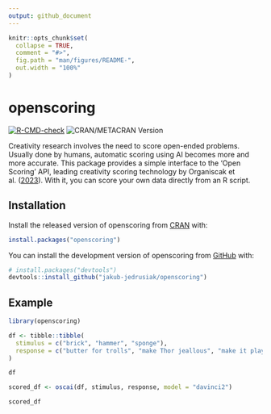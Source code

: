 ```yaml
---
output: github_document
---
```


<!-- README.md is generated from README.Rmd. Please edit that file -->

```r
knitr::opts_chunk$set(
  collapse = TRUE,
  comment = "#>",
  fig.path = "man/figures/README-",
  out.width = "100%"
)
```

# openscoring

<!-- badges: start -->
[![R-CMD-check](https://github.com/jakub-jedrusiak/openscoring/actions/workflows/R-CMD-check.yaml/badge.svg)](https://github.com/jakub-jedrusiak/openscoring/actions/workflows/R-CMD-check.yaml)
![CRAN/METACRAN Version](https://img.shields.io/cran/v/openscoring)
<!-- badges: end -->

Creativity research involves the need to score open-ended problems. Usually done by humans, automatic scoring using AI becomes more and more accurate. This package provides a simple interface to the 'Open Scoring' API, leading creativity scoring technology by Organiscak et al. ([2023](https://doi.org/10.1016/j.tsc.2023.101356)). With it, you can score your own data directly from an R script.

## Installation

Install the released version of openscoring from [CRAN](https://CRAN.R-project.org) with:

``` r
install.packages("openscoring")
```

You can install the development version of openscoring from [GitHub](https://github.com/) with:

``` r
# install.packages("devtools")
devtools::install_github("jakub-jedrusiak/openscoring")
```

## Example

```r
library(openscoring)

df <- tibble::tibble(
  stimulus = c("brick", "hammer", "sponge"),
  response = c("butter for trolls", "make Thor jeallous", "make it play in a kids show")
)

df

scored_df <- oscai(df, stimulus, response, model = "davinci2")

scored_df
```
